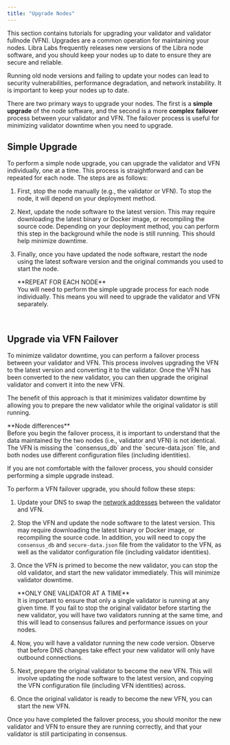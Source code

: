 ```yaml
---
title: "Upgrade Nodes"
---
```



This section contains tutorials for upgrading your validator and validator fullnode (VFN). Upgrades are a
common operation for maintaining your nodes. Libra Labs frequently releases new versions of the
Libra node software, and you should keep your nodes up to date to ensure they are secure and reliable.

<Aside type="caution">
  Running old node versions and failing to update your nodes can lead to security vulnerabilities, performance
  degradation, and network instability. It is important to keep your nodes up to date.
</Aside>

There are two primary ways to upgrade your nodes. The first is a **simple** **upgrade** of the node software, and the
second is a more **complex** **failover** process between your validator and VFN. The failover process is useful for
minimizing validator downtime when you need to upgrade.

## Simple Upgrade

To perform a simple node upgrade, you can upgrade the validator and VFN individually, one at a time.
This process is straightforward and can be repeated for each node. The steps are as follows:

1. First, stop the node manually (e.g., the validator or VFN). To stop the node, it will depend on your deployment method.
2. Next, update the node software to the latest version. This may require downloading the latest binary or Docker image,
   or recompiling the source code. Depending on your deployment method, you can perform this step in the background while the node is still running.
   This should help minimize downtime.
3. Finally, once you have updated the node software, restart the node using the latest software version and the original
   commands you used to start the node.

   <Aside type="note">
     **REPEAT FOR EACH NODE**<br />
     You will need to perform the simple upgrade process for each node individually. This means you will need to upgrade
     the validator and VFN separately.
   </Aside>

<br />

## Upgrade via VFN Failover

To minimize validator downtime, you can perform a failover process between your validator and VFN. This process involves
upgrading the VFN to the latest version and converting it to the validator. Once the VFN has been converted to the new
validator, you can then upgrade the original validator and convert it into the new VFN.

The benefit of this approach is that it minimizes validator downtime by allowing you to prepare the new
validator while the original validator is still running.

<Aside type="caution">
  **Node differences**<br />
  Before you begin the failover process, it is important to understand that the data maintained by the two nodes
  (i.e., validator and VFN) is not identical. The VFN is missing the `consensus_db` and the `secure-data.json`
  file, and both nodes use different configuration files (including identities).

  If you are not comfortable with the failover process, you should consider performing a simple upgrade instead.
</Aside>

To perform a VFN failover upgrade, you should follow these steps:

1. Update your DNS to swap the [network addresses](/network/nodes/validator-node/connect-nodes/connect-to-aptos-network#3-update-on-chain-network-addresses) between the validator and VFN.

2. Stop the VFN and update the node software to the latest version. This may require downloading the latest binary or Docker image,
   or recompiling the source code. In addition, you will need to copy the `consensus_db` and `secure-data.json` file from the validator to the VFN,
   as well as the validator configuration file (including validator identities).

3. Once the VFN is primed to become the new validator, you can stop the old validator, and start the new validator
   immediately. This will minimize validator downtime.

   <Aside type="caution">
     **ONLY ONE VALIDATOR AT A TIME** <br />
     It is important to ensure that only a single validator is running at any given time. If you fail to stop
     the original validator before starting the new validator, you will have two validators running at the same time,
     and this will lead to consensus failures and performance issues on your nodes.
   </Aside>

4. Now, you will have a validator running the new code version. Observe that before DNS changes take effect your new
   validator will only have outbound connections.

5. Next, prepare the original validator to become the new VFN. This will involve updating the node software to the latest
   version, and copying the VFN configuration file (including VFN identities) across.

6. Once the original validator is ready to become the new VFN, you can start the new VFN.

<Aside type="note">
  Once you have completed the failover process, you should monitor the new validator and VFN to ensure they are running
  correctly, and that your validator is still participating in consensus.
</Aside>
